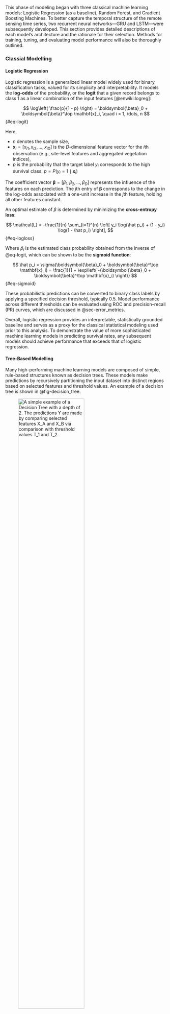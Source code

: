 This phase of modeling began with three classical machine learning models: Logistic Regression (as a baseline), Random Forest, and Gradient Boosting Machines. To better capture the temporal structure of the remote sensing time series, two recurrent neural networks—GRU and LSTM—were subsequently developed. This section provides detailed descriptions of each model's architecture and the rationale for their selection. Methods for training, tuning, and evaluating model performance will also be thoroughly outlined.

### Classial Modelling

#### Logistic Regression

Logistic regression is a generalized linear model widely used for binary classification tasks, valued for its simplicity and interpretability. It models the **log-odds** of the probability, or the **logit** that a given record belongs to class 1 as a linear combination of the input features [@enwiki:logreg]:

$$
\log\left( \frac{p}{1 - p} \right) = \boldsymbol{\beta}_0 + \boldsymbol{\beta}^\top \mathbf{x}_i,
\quad i = 1, \dots, n
$$ {#eq-logit}

Here,

-   $n$ denotes the sample size,\
-   $\mathbf{x}_i = [x_{i1}, x_{i2}, \dots, x_{iD}]$ is the $D$-dimensional feature vector for the $i$th observation (e.g., site-level features and aggregated vegetation indices),\
-   $p$ is the probability that the target label $y_i$ corresponds to the high survival class: $p = P(y_i = 1 \mid \mathbf{x}_i)$

The coefficient vector $\boldsymbol{\beta} = [\beta_1, \beta_2, \dots, \beta_D]$ represents the influence of the features on each prediction. The $j$th entry of $\boldsymbol{\beta}$ corresponds to the change in the log-odds associated with a one-unit increase in the $j$th feature, holding all other features constant.

An optimal estimate of $\beta$ is determined by minimizing the **cross-entropy loss**:

$$
\mathcal{L} = -\frac{1}{n} \sum_{i=1}^{n} \left[ y_i \log(\hat p_i) + (1 - y_i) \log(1 - \hat p_i) \right],
$$ {#eq-logloss}

Where $\hat p_i$ is the estimated class probability obtained from the inverse of @eq-logit, which can be shown to be the **sigmoid function**:

$$
\hat p_i = \sigma(\boldsymbol{\beta}_0 + \boldsymbol{\beta}^\top \mathbf{x}_i) = \frac{1}{1 + \exp\left( -(\boldsymbol{\beta}_0 + \boldsymbol{\beta}^\top \mathbf{x}_i) \right)}
$$ {#eq-sigmoid}

These probabilistic predictions can be converted to binary class labels by applying a specified decision threshold, typically 0.5. Model performance across different thresholds can be evaluated using ROC and precision–recall (PR) curves, which are discussed in @sec-error_metrics.

Overall, logistic regression provides an interpretable, statistically grounded baseline and serves as a proxy for the classical statistical modeling used prior to this analysis. To demonstrate the value of more sophisticated machine learning models in predicting survival rates, any subsequent models should achieve performance that exceeds that of logistic regression.

#### Tree-Based Modelling {#sec-tree_models}

Many high-performing machine learning models are composed of simple, rule-based structures known as decision trees. These models make predictions by recursively partitioning the input dataset into distinct regions based on selected features and threshold values. An example of a decision tree is shown in @fig-decision_tree.

![A simple example of a Decision Tree with a depth of 2. The predictions $Y$ are made by comparing selected features $X_A$ and $X_B$ via comparison with threshold values $T_1$ and $T_2$.](../../img/decision_tree.png){#fig-decision_tree width="70%"}

Each internal node in the tree represents a decision based on a specific feature and a corresponding threshold, and each leaf node corresponds to a unique subset of the data, defined by the path of decision rules leading to it. In binary classification, the majority label of samples in a leaf node is used as the prediction, but for regression, the mean of the target within the leaf node is given. Feature-threshold pairs are selected using a greedy algorithm: starting from the root node, the tree is grown iteratively by choosing the split that most effectively reduces the value of a given loss function. The cross-entropy loss defined in @eq-logloss is commonly used for binary classification tasks; however, Gini impurity is another frequently used criterion [@scikit-learn]. Alternatively, regression loss functions such as MSE can be used for Regression Tree tasks. Tree construction halts either when a leaf node contains only one class (resulting in zero loss for that subset) or when a predefined stopping criterion, such as the maximum depth, is met. See @sec-tree_hparams for guidance on selecting an appropriate maximum tree depth; choosing a higher max depth generally leads to a greater number of decisons and an overall more complex model.

#### Random Forest Classifier

The Random Forest model is an aggregate model composed of many decision trees, each trained on a bootstrapped subset of the training data and a randomly selected subset of the features. Typically, the maximum allowable depth for each tree in a Random Forest is quite high, resulting in individual trees that are often overfitted and exhibit high variance. However, this high variance is mitigated through aggregation: by combining the predictions of many diverse trees, the overall model can generalize effectively to unseen data. For binary classification tasks, the final prediction is determined by majority vote among the individual trees.

Although training Random Forests can be computationally intensive, each tree is trained independently, enabling efficient parallelization and scalability. Previous studies from @bergmuller2022predicting, have demonstrated that Random Forests perform well when using vegetation indices to predict canopy tree mortality. Becuase of this, this model was selected as a candidate for the present analysis.

#### Gradient Boosting Classifier

The Gradient Boosting model is a popular model that exists in a collection of 'boosting' models, which -unlike Random Forests- consists of a sequence of underfit and biased 'weak learner' models which converge to a high-performing 'strong learner' model when combined [@zhou2025ensemble]. This model was selected as a candidate model due to fast implementation and strong performance across a wide variety of machine learning tasks [@xgboost].

Convergence to a strong learner from a series of weak learners is performed by iteratively fitting a regression tree to the errors of the previous model estimate. To understand this, we firt define the per-sample the loss to be the negative of @eq-logloss evaluated for a particular class prediction $\hat p_i$:

$$
\ell_i(\hat p_i, y_i) = -\left[ y_i \log(\hat p_i) + (1 - y_i) \log(1 - \hat p_i) \right]
$$ {#eq-persample_loss}

The model outputs raw logit predictions $f_i(\mathbf{x}_i)$, which can be converted to probabilistic predictions via the sigmoid function shown in @eq-sigmoid:

$$
\hat p_i = \sigma(f_i(\mathbf{x}_i))
$$

The errors associated to each prediction are quantified by the **gradient** $g_i$ and **Hessian** $h_i$ of the loss with respect to the model estimate:

$$
g_i = \frac{\partial \ell_i}{\partial f(\mathbf{x}_i)} = \hat{p}_i - y_i\
$$ {#eq-gradient}

$$
h_i = \frac{\partial^2 \ell_i}{\partial f(\mathbf{x}_i)^2} = \hat{p}_i (1 - \hat{p}_i)
$$ {#eq-hessian}

##### Initialization

The model initializes with a constant prediction $f_0$ across all training sample, usually taken as the logit function (ie. the left-hand side of @eq-logit) evaluated over the proportion of samples with label 1:

$$
f_0 = \log\left( \frac{P(Y=1)}{1 - P(Y=1)} \right)
$$

##### Update step

To update the model prediction after initialization, a regression tree is fitted with the gradients given by @eq-gradient as the target predictor. Using Newton's method, the output for a particular leaf node $j$ is given by the sum of $g_i$ and $h_i$ for all samples that reach that leaf node.

$$
\omega_j^{(1)}  = \frac{\sum_{i \in j} g_i}{\sum_{i \in j} h_i}
$$ {#eq-gbm_weight}

The overall model prediction is then updated:

$$
f_1(\mathbf{x}_i) = f_0 + \eta \omega_{\mathbf{x}_i}^{(1)}
$$

Where $\omega_{\mathbf{x}_i}$ denotes the leaf node that sample $\mathbf{x}_i$ is assigned.

Where $\eta$ is a predefined **learning rate** which controls the degree to which each weak learner can make contributions to the overall model estimate. See @sec-tree_hparams for further details.

This update process is repeated iteratively, producing a final estimate of the log-odds which can be converted to a class probability and class labels through the same process as that of the logistic regression model:

$$
F(\mathbf{x}_i) = f_0 + \eta \sum_{k = 1}^{K} \omega_{\mathbf{x}_i}^{(k)}
$$

Where $K$ is the total number of iterations of the algorithm.

### Feature Selection Methods

To address collinearity among vegetation indices and evaluate the importance of both site-based and remote sensing features, we applied three feature selection methods:

#### Permutation Importance

We estimate each feature's importance by randomly shuffling its values across samples before training, then measuring the resulting change in the model’s performance ($F_1$ score; see @sec-error_metrics). This yields an interpretable, global importance metric. However, when predictors are highly correlated, it can misattribute importance—because different features may serve as proxies for one another—leading to misleading rankings [@scikit-learn].

#### SHAP Values

SHAP (SHapley Additive exPlanations) return per-prediction feature contributions based on Shapley values from cooperative game theory [@NIPS2017_7062]. Concretely:

1. A baseline expectation is defined (e.g., the average model output when no features are known).  
2. For each feature, all possible subsets of features including and excluding that feature are considered, and the marginal contribution is averaged.  
3. Taking the mean absolute SHAP values across all samples yields a global importance ranking.

This method provides both local (per-prediction) and global interpretability. However, SHAP may tacitly distribute credit among highly correlated features—sometimes giving a near-zero or inflated value to one feature over another—depending on whether the model uses marginal or conditional expectations when computing the baseline.

#### Recursive Feature Elimination with Cross‑Validation (RFECV)

Finally, RFECV is used to iteratively train the model and remove the least important features based on model-derived importance metrics (e.g., coefficients or feature gains). Each reduced feature subset was evaluated by its $F_1$ performance using cross-validation (see @sec-cross_val). This method directly handles correlated features by eliminating them if they do not contribute to the model performance, however it can be quite computationally exhaustive. Feature rankings based on how early features were removed are used as importance metrics.

### Training and Tuning Classical Models

Most machine learning models involve a set of hyperparameters—values specified *a priori*—that govern model complexity and influence training behavior. Inappropriate hyperparameter choices can result in models that are either overly biased or unnecessarily complex, leading to poor generalization on unseen data. This section provides a detailed overview of the key hyperparameters for each candidate model in this analysis, along with the methodology used for their selection.

#### Regularization

In general, regularization involves a penalty to the loss function of that is proportional to the magnitude of the model parameters; stronger regularization leads to smaller parameters and more conservative predictions, which often aids in decreasing overfitting and variance. In Logistic Regression, this is implemented through an additional term in @eq-logloss:

$$
\mathcal{L} = -\frac{1}{n} \sum_{i=1}^{n} \left[ y_i \log(\hat p_i) + (1 - y_i) \log(1 - \hat p_i) \right] + \lambda R(\boldsymbol{\beta})
$$ {#eq-logloss_reg}

Where $\lambda$ controls the strength of regularization (larger values lead to stronger regularization), and $R(\boldsymbol{\beta})$ is some function of the model parameter magnitude. In $L_1$ regularization, $R(\boldsymbol{\beta}) = \sum_j |\beta_j|$, and for $L_2$ regularization, $R(\boldsymbol{\beta}) = \sum_j (\beta_j)^2$. $L_1$ tends to decrease parameter values to 0 in a linear fashion, whereas $L_2$ causes parameters to asymptotically decrease towards, but never exactly to 0.

In the context of Gradient Boosting with XGBoost, regularization is applied to the loss function in the form:

$$
\mathcal{L} = -\frac{1}{n} \sum_{i=1}^{n} \left[ y_i \log(\hat p_i) + (1 - y_i) \log(1 - \hat p_i) \right] + \lambda \left( T + R(\boldsymbol{\beta})\right)
$$ {#eq-logloss_reg_gbm}

Where $T$ is the number of leaves in the tree. Regularization is also applied to the weights directly, via modification of @eq-gbm_weight as implemented by @xgboost:

$$
\omega_j  = \frac{\sum_{i \in j} g_i}{\sum_{i \in j} h_i + \lambda}
$$ {#eq-gbm_weight_reg}

Generally, model performance varies logarithmically with $\lambda$, therefore it is advised that test values be sampled on a logarithmic scale when optimizing for performance.

#### Tree Hyperparameters {#sec-tree_hparams}

Nonparametric models such as Random Forest do not incorporate explicit regularization terms. Instead, they are controlled through structural hyperparameters that constrain model complexity. As discussed in @sec-tree_models, **maximum depth** is a key hyperparameter that limits the number of hierarchical decision rules in each tree, thereby directly affecting overfitting. Additional parameters—such as the **minimum number of samples per leaf**, the **cost-complexity pruning parameter** ($\alpha$), and the **number of estimators** (trees)—can also be tuned to control generalization error [@scikit-learn]. However, to reduce computational cost and simplify the tuning process, only maximum depth and the number of estimators were optimized in this analysis.

#### Random Search Cross-Validation {#sec-cross_val}

Given a candidate model and a set of tunable hyperparameters, an optimization problem naturally arises: which hyperparameter configuration yields the best model performance? To address this, the present analysis employed random search cross-validation to tune hyperparameters. The process is illustrated in @fig-cross_validation.

![An example of four-fold cross-validation. A given model with a configuration of hyperparameters is trained four times, each time leaving out one subset of the data as a hold-out validation set. The model is evaluated on the hold-out fold, and the resulting scores are averaged. This process is repeated for multiple hyperparameter configurations. The configuration with the best average score is selected for further evaluation. Many scoring metrics exist depending on the use case and data characteristics; see @sec-error_metrics for details on the metrics used in this analysis.](../../img/cross_validation.png){#fig-cross_validation width="70%"}

Cross-validation mitigates the risk of overfitting by simulating model performance on unseen data through repeated training on subsets of the data while reserving a separate fold for validation. Averaging the resulting scores provides a more realistic estimate of generalization performance than fitting on the entire training set alone.

In random search, hyperparameter values are sampled from predefined distributions at each iteration, offering an efficient alternative to grid search, which exhaustively evaluates all combinations of specified values. Although grid search can be effective for low-dimensional hyperparameter spaces, it quickly becomes computationally prohibitive as the number of parameters increases. Accordingly, random search was chosen for its efficiency and scalability in this analysis.

### Sequential Deep Learning Models {#sec-sequential_deep_learning}

While the previously discussed models perform well across a range of supervised learning tasks and provide a strong performance baseline, they are limited by their assumption that each input instance is independent. This assumption is ill-suited to the sequential structure of the vegetation index data in this study, which exhibits temporal dynamics and potential spatial correlations between pixels within sites. To better model these dependencies, the final phase of the analysis employed sequential deep learning architectures based on Recurrent Neural Networks (RNNs), specifically Long Short-Term Memory (LSTM) and Gated Recurrent Unit (GRU) models. Despite their increased complexity and computational demands, these models are efficiently implemented using modern deep learning libraries in Python, such as PyTorch [@paszke2019pytorch].

#### Recursive Neural Network (RNN) {#sec-rnn}

The simplest deep learning model that supports sequential modelling is the RNN. @fig-rnn outlines the architecture of this model.

![Basic architecture of a many-to-one RNN. Inputs from a sequence of vectors $(X_1,X_2,...,X_n)$ are taken one-by-one, which updates a hidden state vector $h_i$ according to a linear transformation with a weight matrix $W_{xh}$. As furher inputs are processed, the hidden state recursively updates according to the input as well as the previous hidden state through the weight matrix $W_{hh}$. A many-to-one RNN outputs one prediction $Y$ after the final entry of the sequence is processed.](../../img/rnn.png){#fig-rnn width="70%"}

The key component of the RNN is the **hidden state**, which encodes the 'memory' of previous instances in the sequence. The transformation of the hidden state is governed by weight matrices $W_{hh}$ and $W_{xh}$. Additionally, bias vectors $b_{xh}$ and $b_{hh}$ are included, and the linear transformation is passed through the hyperbolic tangent (tanh) function to introduce nonlinearity. Therefore, the hidden state $h_t$ at time $t$ in the sequence is updated given the previous hidden state $h_{t-1}$ and current sequence entry $x_{t}$ according to the transformation:

$$
h_t = \text{tanh} \left(x_tW_{xh}^T + b_{xh} + h_{t-1}W_{hh}^T + b_{hh} \right)
$$ {#eq-rnn}

Although the RNN is capable of capturing short term dependencies in sequential data, long-term trends are difficult to capture due to issues of 'vanishing' and 'exploding' gradients during training [@pascanu2013difficultytrainingrecurrentneural]. See @sec-training_deep_learning for further details regarding this.

#### Long-Term Short Term Memory (LSTM)  {#sec-lstm}

To address the long-term dependency issue regarding RNNs, several models of similar, but more complex architecture have been proposed. One such model is the LSTM, which includes additional weights in the form of **input**, **output**, **cell**, and **forget** gates $(i_t, o_t, g_t, f_t)$ respectively. These gates determine which aspects of the prior hidden state and current input are 'important' for prediction. These gates are used to update the cell state $c_t$, which is then used to update the current hidden state according to the equation:

$$
\begin{aligned}
i_t &= \sigma(W_{xi} x_t + b_{xi} + W_{hi} h_{t-1} + b_{hi}) \\
f_t &= \sigma(W_{xf} x_t + b_{xf} + W_{hf} h_{t-1} + b_{hf}) \\
g_t &= \tanh(W_{xg} x_t + b_{xg} + W_{hg} h_{t-1} + b_{hg}) \\
o_t &= \sigma(W_{xo} x_t + b_{xo} + W_{ho} h_{t-1} + b_{ho}) \\
c_t &= f_t \odot c_{t-1} + i_t \odot g_t \\
h_t &= o_t \odot \tanh(c_t)
\end{aligned}
$$ {#eq-lstm}

Where $\odot$ represents the Hadamard product (elementwise multiplication of vector entries) and $\sigma$ represents the sigmoid  function introduced in @eq-sigmoid. The cyclical behaviour of the hidden state update helps to control for problematic gradients during training, making the LSTM suitable for many long-term sequential modelling and prediction tasks [@sak2014longshorttermmemorybased]. However, the introducion of several new weight matrices and bias vectors can lead to excessively complex models that take extensive time to train.

#### Gated Recurrent Unit (GRU) {#sec-gru}

Like LSTMs, GRUs were developed to handle the vanishing gradient problem of RNNs. However, GRUs only utilize a **reset**, **update**, and **candidate** hidden state gate: $(r_t, z_t, \hat{h_t})$. This allows for a lighter model than the LSTM, often with comparable performance on certain tasks [@Ravanelli_2018]. Hidden states are updated according to the equation:

$$
\begin{aligned}
r_t &= \sigma(W_{ir} x_t + b_{ir} + W_{hr} h_{t-1} + b_{hr}) \\
z_t &= \sigma(W_{iz} x_t + b_{iz} + W_{hz} h_{t-1} + b_{hz}) \\
\hat{h}_t &= \tanh(W_{in} x_t + b_{in} + r_t \odot (W_{hn} h_{t-1} + b_{hn})) \\
h_t &= (1 - z_t) \odot \hat{h}_t + z_t \odot h_{t-1}
\end{aligned}
$$ {#eq-gru}


#### Bidirectional RNNs {#sec-bidirectional}

In addition to the usage of GRUs and LSTMs, additional hidden layers that update in reverse sequential direction may also be used to capture more complex, past and future dependencies. The hidden states can then be concatenated and used for prediction, as shown in @fig-rnn_bidirectional.

![A schematic of a bidirectional RNN, where inputs are passed to hidden states in the forward and reverse temporal direction. The produced hidden states can be combined via concatenation, addition, or averaging to produce a final vector to be used for predicion.](../../img/rnn_bidirectional.png){#fig-rnn_bidirectional width="70%"}

In this analysis, including bidirectional layers appeared to slightly improve model performance. See @sec-product_results for further details.

#### Fully Connected Neural Network (FCNN) {#sec-fcnn}

The RNN model produces a hidden state which acts as a vectorization the processed vegetation index sequence. To convert this to a single scalar prediction, a **Fully Connected Neural Network (FCNN)** layer can be used. The architecture of this model is shown in @fig-fcnn.

![An example of an FCNN of two layers, with a three-dimensional input and one-dimensional output.](../../img/fcnn.png){#fig-fcnn width="70%"}

Inputs are passed between layers through a linear transformation using weight matrices and bias vectors, wrapped by an activation function to scale outputs and introduce nonlinearity into the system. For example, the first hidden layer $h^{(1)}$ in @fig-fcnn is produced by the transformation:

$$
h^{(1)} = \text{ReLU}\left(W^{(1)}x + b^{(1)} \right)
$$

Where $W^{(1)}$ is a 4x3 matrix and $b^{(1)}$ is a vector of length 4, both of which have values that are learned during training. A common activation function is the **Rectifier Linear Unit (ReLU)** which simply has the form:

$$
\text{ReLU}(x) = \text{max}(0,x)
$$ {#eq-relu}

Although @eq-sigmoid is also a common activation function due to its controlled range of (0,1). Generally, more hidden layers and higher dimensional hidden layers allow for higher performing models, at the cost of model complexity and training time.

#### Proposed Model Architecture {#sec-model_architecture}

Following preprocessing (@sec-data_prep), the deep learning pipeline —comprising components from @sec-lstm through @sec-fcnn— proceeds as follows:

1. The sequence of vegetation indices and engineered features is passed through a bidirectional GRU or LSTM, producing a hidden state.
2. The static site features are concatenated onto the hidden state vector and passed to a multilayer FCNN.
3. The final layer of the FCNN output is a scalar, which is passed through a sigmoid activation and multiplied by 100 to produce an estimate of the survival rate of the site pixel. 

In addition to these steps, **layer normalization** -which normalizes hidden layer output as a method of stabilizing predictions- was experimented with, although no improvement to predictions was observed. **Dropout** -which randomly sets some parameter values to zero as a method of regularization- was also added within the FCNN layers. Modelling was attemped with and without site features to assess their usage in predicting survival rate. Hidden state and hidden layer sizes, and the number of hidden layers are all variable hyperparameters than may effect model performance [@7508408].

### Training Deep Learning Models {#sec-training_deep_learning}

Training relied on mini-batch stochastic gradient descent (SGD)—specifically the Adam optimizer, which combines momentum and adaptive learning rates. Gradients of model parameters are computed via backpropagation (chain rule) and updated in the direction opposite to the gradient, scaled by the learning rate. Mini-batch SGD, using shuffled subsets of training data, was employed to improve convergence speed and generalization.

Deep or recurrent architectures (e.g., long sequences or many layers) can suffer **vanishing gradients**, where gradient magnitudes shrink exponentially, or **exploding gradients**, where they grow uncontrollably—both impeding effective training. To mitigate these, we applied regularization techniques from @sec-model_architecture (e.g., dropout, layer normalization) and utilized GRU/LSTM architectures designed to ease gradient propagation. 

Training used the **Mean Squared Error (MSE)** loss:

$$
\mathcal{L}_{MSE} = \frac{1}{N}\sum_{i=1}^{N} (y_i - \hat{y}_i)^2
$$

where $y_i$ and $\hat y_i$ are true and predicted survival rates. MSE is appropriate for continuous targets -especially when additional penalization of drastic errors is reqiured- however this introduced a methodological discrepancy between this phase of deep modeling and the classification-oriented baselines, which is addressed in  @sec-error_metrics. Further discussion on transforming targets into binary form appears in @sec-data_prep.


### Error Metrics {#sec-error_metrics}

Model performance was primarily evaluated using $\boldsymbol{F_1}$ score, **precision**, and **recall**, with classification accuracy treated as a secondary metric due to class imbalance favoring high-survival sites. To enable comparison between classical classification models and deep learning regression models, continuous survival rate predictions were thresholded to produce binary labels. In the context of these metrics, **low-survival sites are treated as the positive class**, reflecting the goal of identifying potentially failing afforestation sites for targeted intervention.

#### Precision, Recall, $\boldsymbol{F_\beta}$ Score

The **precision** of a classifier measures the proportion of true positive (TP) predictions among all instances predicted as positive, including both true positives and false positives (FP):

$$
\text{Precision} = \frac{\sum \text{TP}}{\sum (\text{TP} + \text{FP})}
$$

In contrast, **recall** (also known as sensitivity or true positive rate) measures the proportion of true positive predictions among all actual positive instances, including false negatives (FN):

$$
\text{Recall} = \frac{\sum \text{TP}}{\sum (\text{TP} + \text{FN})}
$$

Recall is particularly important in this imbalanced classification task, as it reflects the model's ability to correctly identify **low-survival (high-risk)** afforestation sites—those most in need of intervention.

To balance both precision and recall in a single metric, the **$F_\beta$ score** is used, defined as the weighted harmonic mean:

$$
F_\beta = (1 + \beta^2) \cdot \frac{\text{Precision} \cdot \text{Recall}}{(\beta^2 \cdot \text{Precision}) + \text{Recall}}
$$

Larger values of $\beta$ emphasize recall more heavily. This analysis primarily used the **$F_1$ score** ($\beta = 1$), which equally weights precision and recall, and also reported the **$F_2$ score** as a secondary metric to emphasize recall in support of the primary goal of detecting unhealthy sites.

#### ROC and PR Curves

To evaluate classifier performance across a range of decision thresholds, two widely used diagnostic tools are the **Receiver Operating Characteristic (ROC) curve** and the **Precision–Recall (PR) curve**.

The **ROC curve** plots the **true positive rate** (recall) against the **false positive rate** (FPR) at various classification thresholds:

$$
\text{TPR} = \frac{TP}{TP + FN}, \qquad \text{FPR} = \frac{FP}{FP + TN}
$$

It summarizes a model’s ability to distinguish between the positive and negative classes, regardless of their prevalence. **Note:** this treshold is intrinstic to the probabilistic predictions of the model, and is **not** the same threshold used in the preprocessing target conversion.

The **area under the ROC curve (AUC-ROC)** provides a scalar summary of this performance; a value of 1 indicates perfect separation, while 0.5 indicates no discriminative ability.

ROC curves can be misleading in **imbalanced classification problems**, where the majority class dominates performance metrics. In this analysis, most afforestation sites exhibit **high survival**, so the model may appear to perform well overall even if it fails to identify the few low-survival sites of interest.
The **Precision–Recall (PR) curve** more directly reflects performance on the **minority (positive) class**, which in this case is defined as **low-survival** sites.
This curve focuses on the trade-off between **false positives** and **false negatives** when trying to identify high-risk sites. The **area under the PR curve (AUC-PR)** is more informative than AUC-ROC in this context because it penalizes false positives more explicitly and does not assume a balanced label distribution.
